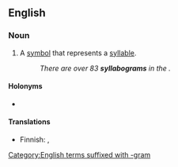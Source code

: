 ==English==

===Noun===
{{en-noun}}

# A [[symbol]] that represents a [[syllable]].
#: ''There are over 83 '''syllabograms''' in the {{w|Maya script}}.''

====Holonyms====
* {{l|en|syllabary}}

====Translations====
{{trans-top|symbol}}
* Finnish: {{t|fi|tavumerkki}}, {{t|fi|syllabogrammi}}
{{trans-mid}}
{{trans-bottom}}

[[Category:English terms suffixed with -gram]]